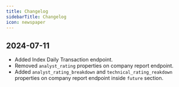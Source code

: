 ```yaml
---
title: Changelog
sidebarTitle: Changelog
icon: newspaper
---
```


## 2024-07-11

- Added Index Daily Transaction endpoint.
- Removed `analyst_rating` properties on company report endpoint.
- Added `analyst_rating_breakdown` and `technical_rating_reakdown` properties on company report endpoint inside `future` section.

